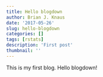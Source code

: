 ```yaml
---
title: Hello blogdown
author: Brian J. Knaus
date: '2017-05-26'
slug: hello-blogdown
categories: []
tags: [rstats]
description: 'First post'
thumbnail: ''
---
```


This is my first blog. Hello blogdown!
